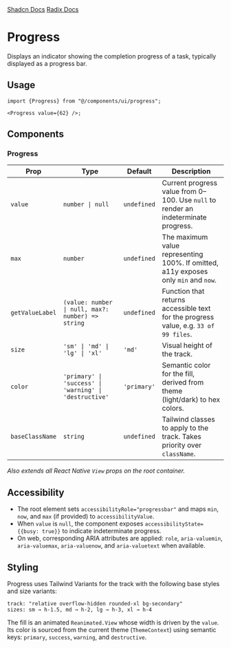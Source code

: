 
<div style={{display: "flex", flexDirection: "row", gap: "2rem"}}>
  <a
    href={`${process.env.STORYBOOK_URL}/?path=/story/progress--default&globals=backgrounds.value:light`}
  >
    <StorybookIcon color="#FE4785" width={25} height={25} />
  </a>
  <a href="https://github.com/moveinready-casa/shadcn-native/blob/3-create-components/registry/ui/progress.tsx">
    <GithubIcon width={25} height={25} />
  </a>
  <a href="https://ui.shadcn.com/docs/components/progress">Shadcn Docs</a>
  <a href="https://www.radix-ui.com/primitives/docs/components/progress">
    Radix Docs
  </a>
</div>

# Progress

Displays an indicator showing the completion progress of a task, typically displayed as a progress bar.

<Preview component="progress" />

## Usage

```tsx
import {Progress} from "@/components/ui/progress";

<Progress value={62} />;
```

## Components

### Progress

| Prop            | Type                                                   | Default     | Description                                                                          |
| --------------- | ------------------------------------------------------ | ----------- | ------------------------------------------------------------------------------------ |
| `value`         | `number \| null`                                       | `undefined` | Current progress value from 0–100. Use `null` to render an indeterminate progress.   |
| `max`           | `number`                                               | `undefined` | The maximum value representing 100%. If omitted, a11y exposes only `min` and `now`.  |
| `getValueLabel` | `(value: number \| null, max?: number) => string`      | `undefined` | Function that returns accessible text for the progress value, e.g. `33 of 99 files`. |
| `size`          | `'sm' \| 'md' \| 'lg' \| 'xl'`                         | `'md'`      | Visual height of the track.                                                          |
| `color`         | `'primary' \| 'success' \| 'warning' \| 'destructive'` | `'primary'` | Semantic color for the fill, derived from theme (light/dark) to hex colors.          |
| `baseClassName` | `string`                                               | `undefined` | Tailwind classes to apply to the track. Takes priority over `className`.             |

_Also extends all React Native `View` props on the root container._

## Accessibility

- The root element sets `accessibilityRole="progressbar"` and maps `min`, `now`, and `max` (if provided) to `accessibilityValue`.
- When `value` is `null`, the component exposes `accessibilityState={{busy: true}}` to indicate indeterminate progress.
- On web, corresponding ARIA attributes are applied: `role`, `aria-valuemin`, `aria-valuemax`, `aria-valuenow`, and `aria-valuetext` when available.

## Styling

Progress uses Tailwind Variants for the track with the following base styles and size variants:

```
track: "relative overflow-hidden rounded-xl bg-secondary"
sizes: sm → h-1.5, md → h-2, lg → h-3, xl → h-4
```

The fill is an animated `Reanimated.View` whose width is driven by the `value`. Its color is sourced from the current theme (`ThemeContext`) using semantic keys: `primary`, `success`, `warning`, and `destructive`.
